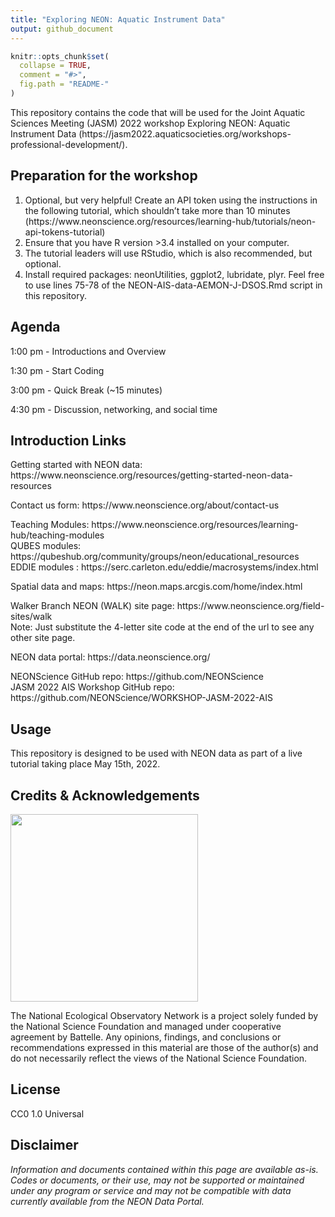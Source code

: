 ```yaml
---
title: "Exploring NEON: Aquatic Instrument Data"
output: github_document
---
```


<!-- README.md is generated from README.Rmd. Please edit that file -->

```r
knitr::opts_chunk$set(
  collapse = TRUE,
  comment = "#>",
  fig.path = "README-"
)

```
<!-- ****** Description ****** -->

This repository contains the code that will be used for the Joint Aquatic Sciences Meeting (JASM) 2022 workshop Exploring NEON: Aquatic Instrument Data (https://jasm2022.aquaticsocieties.org/workshops-professional-development/).

<!-- ****** Prep ****** -->
## Preparation for the workshop
1. Optional, but very helpful! Create an API token using the instructions in the following tutorial, which shouldn't take more than 10 minutes (https://www.neonscience.org/resources/learning-hub/tutorials/neon-api-tokens-tutorial)
2. Ensure that you have R version >3.4 installed on your computer. 
3. The tutorial leaders will use RStudio, which is also recommended, but optional.
4. Install required packages: neonUtilities, ggplot2, lubridate, plyr. Feel free to use lines 75-78 of the NEON-AIS-data-AEMON-J-DSOS.Rmd script in this repository.

<!-- ****** Agenda ****** -->
## Agenda
1:00 pm - Introductions and Overview

1:30 pm - Start Coding

3:00 pm - Quick Break (~15 minutes)

4:30 pm - Discussion, networking, and social time

<!-- ****** Intro Links ****** -->
## Introduction Links

Getting started with NEON data: https://www.neonscience.org/resources/getting-started-neon-data-resources

Contact us form: https://www.neonscience.org/about/contact-us

Teaching Modules: https://www.neonscience.org/resources/learning-hub/teaching-modules <br />
QUBES modules: https://qubeshub.org/community/groups/neon/educational_resources <br />
EDDIE modules : https://serc.carleton.edu/eddie/macrosystems/index.html

Spatial data and maps: https://neon.maps.arcgis.com/home/index.html

Walker Branch NEON (WALK) site page: https://www.neonscience.org/field-sites/walk  <br />
Note: Just substitute the 4-letter site code at the end of the url to see any other site page.

NEON data portal: https://data.neonscience.org/

NEONScience GitHub repo: https://github.com/NEONScience <br />
JASM 2022 AIS Workshop GitHub repo: https://github.com/NEONScience/WORKSHOP-JASM-2022-AIS

<!-- ****** Usage ****** -->
## Usage
This repository is designed to be used with NEON data as part of a live tutorial taking place May 15th, 2022.

<!-- ****** Acknowledgements ****** -->
## Credits & Acknowledgements

<!-- HTML tags to produce image, resize, add hyperlink. -->
<!-- ONLY WORKS WITH HTML or GITHUB documents -->
<a href="http://www.neonscience.org/">
<img src="logo.png" width="300px" />
</a>

<!-- Acknowledgements text -->
The National Ecological Observatory Network is a project solely funded by the National Science Foundation and managed under cooperative agreement by Battelle. Any opinions, findings, and conclusions or recommendations expressed in this material are those of the author(s) and do not necessarily reflect the views of the National Science Foundation.



<!-- ****** License ****** -->
## License

CC0 1.0 Universal



<!-- ****** Disclaimer ****** -->
## Disclaimer

*Information and documents contained within this page are available as-is. Codes or documents, or their use, may not be supported or maintained under any program or service and may not be compatible with data currently available from the NEON Data Portal.*